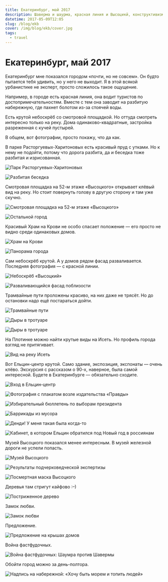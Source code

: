 ```yaml
---
title: Екатеринбург, май 2017
description: Шаверма и шаурма, красная линия и Высоцикй, конструктивизм и разруха, Ельцин и замок любви, профиль города и однообразие.
datetime: 2017-05-09T12:05
slug: /blog/ekb
cover: /img/blog/ekb/cover.jpg
tags:
  - travel
---
```


# Екатеринбург, май 2017

Екатеринбург мне показался городом «почти, но не совсем». Он будто пытается тебя удивить, но у него не выходит. Я в этой всякой урбанистике не эксперт, просто сложилось такое ощущение.

Например, в городе есть красная линия, она водит туристов по достопримечательностям. Вместе с тем она заводит на разбитую набережную, где пахнет болотом из-за стоячей воды.

Есть крутой небоскрёб со смотровой площадкой. Но оттуда смотреть интересно только на реку. Дома одинаково-квадратные, застройка разреженная с кучей пустырей.

В общем, вот фотографии, просто покажу, что да как.

В парке Расторгуевых-Харитоновых есть красивый пруд с утками. Но к нему не подойти, потому что дорога разбита, да и беседка тоже разбитая и изрисованная.

![Парк Расторгуевых-Харитоновых](/img/blog/ekb/1-min.jpg)

![Разбитая беседка](/img/blog/ekb/2-min.jpg)

Смотровая площадка на 52-м этаже «Высоцкого» открывает клёвый вид на реку. Но стоит повернуть голову в другую сторону и там уже скучно.

![Смотровая площадка на 52-м этаже «Высоцкого»](/img/blog/ekb/3-min.jpg)

![Остальной город](/img/blog/ekb/4-min.jpg)

Красивый Храм на Крови не особо спасает положение — его просто не видно среди одинаковых домов.

![Храм на Крови](/img/blog/ekb/5-min.jpg)

![Панорама города](/img/blog/ekb/6-min.jpg)

Сам небоскрёб крутой. А у домов рядом фасад разваливается. Последняя фотография — с красной линии.

![Небоскрёб «Высоцкий»](/img/blog/ekb/7-min.jpg)

![Разваливающийся фасад поблизости](/img/blog/ekb/8-min.jpg)

Трамвайные пути проложены красиво, на них даже не трясёт. Но до остановки надо ещё постараться дойти.

![Трамвайные пути](/img/blog/ekb/9-min.jpg)

![Дыры в тротуаре](/img/blog/ekb/10-min.jpg)

![Дыры в тротуаре](/img/blog/ekb/11-min.jpg)

На Плотинке можно найти крутые виды на Исеть. Но профиль города взгляд не притягивает.

![Вид на реку Исеть](/img/blog/ekb/12-min.jpg)

Вот Ельцин-центр крутой. Само здание, экспозиция, экспонаты — очень клёво. Экскурсия с рассказом о 90-х, наверное, была самой интересной. Будете в Екатеринбурге — обязательно сходите.

![Вход в Ельцин-центр](/img/blog/ekb/14-min.jpg)

![Фотография с плакатом возле издательства «Правды»](/img/blog/ekb/15-min.jpg)

![Избирательный бюллетень по выборам президента](/img/blog/ekb/16-min.jpg)

![Баррикады из мусора](/img/blog/ekb/17-min.jpg)

![Денди! У меня такая была когда-то](/img/blog/ekb/18-min.jpg)

![Кабинет, в котором Ельцин обратился под Новый год в россиянам](/img/blog/ekb/19-min.jpg)

Музей Высоцкого показался менее интересным. В музей железной дороги не успели попасть.

![Музей Высоцкого](/img/blog/ekb/20-min.jpg)

![Результаты подчерковедческой экспертизы](/img/blog/ekb/21-min.jpg)

![Посмертная маска Высоцкого](/img/blog/ekb/22-min.jpg)

Деревья там стригут кайфово :–)

![Постриженное дерево](/img/blog/ekb/23-min.jpg)

Замок любви.

![Замок любви](/img/blog/ekb/cover.jpg)

Предложение.

![Предложение на крышах домов](/img/blog/ekb/25-min.jpg)

Война фастфудочных.

![Война фастфудочных: Шаумра против Шавермы](/img/blog/ekb/26-min.jpg)

Обойти город можно за день-полтора.

![Надпись на набережной: «Хочу быть морем и топить людей»](/img/blog/ekb/27-min.jpg)
